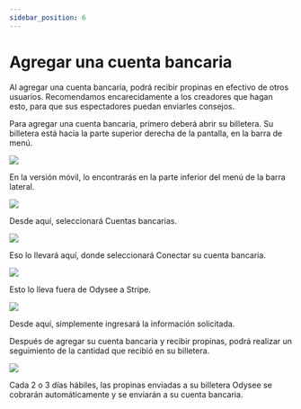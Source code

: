 ---
sidebar_position: 6
---

# Agregar una cuenta bancaria

Al agregar una cuenta bancaria, podrá recibir propinas en efectivo de otros usuarios. Recomendamos encarecidamente a los creadores que hagan esto, para que sus espectadores puedan enviarles consejos.

Para agregar una cuenta bancaria, primero deberá abrir su billetera. Su billetera está hacia la parte superior derecha de la pantalla, en la barra de menú.

![](https://i.imgur.com/RUtD2EO.jpg)

En la versión móvil, lo encontrarás en la parte inferior del menú de la barra lateral.

![](https://i.imgur.com/7Vq2b1a.png)

Desde aquí, seleccionará Cuentas bancarias.

![](https://i.imgur.com/ry6yR3r.png)

Eso lo llevará aquí, donde seleccionará Conectar su cuenta bancaria.

![](https://i.imgur.com/vwYcdQo.png)

Esto lo lleva fuera de Odysee a Stripe.

![](https://i.imgur.com/QoImXje.png)

Desde aquí, simplemente ingresará la información solicitada.

Después de agregar su cuenta bancaria y recibir propinas, podrá realizar un seguimiento de la cantidad que recibió en su billetera.

![](https://i.imgur.com/w8dWp0K.png)

Cada 2 o 3 días hábiles, las propinas enviadas a su billetera Odysee se cobrarán automáticamente y se enviarán a su cuenta bancaria.